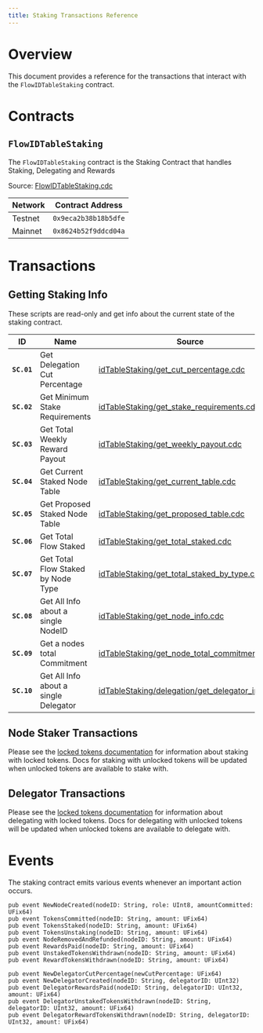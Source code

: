```yaml
---
title: Staking Transactions Reference
---
```


# Overview

This document provides a reference for the transactions that interact with the `FlowIDTableStaking` contract.

# Contracts

## `FlowIDTableStaking`

The `FlowIDTableStaking` contract is the Staking Contract that handles Staking, Delegating and Rewards

Source: [FlowIDTableStaking.cdc](https://github.com/onflow/flow-core-contracts/blob/master/contracts/FlowIDTableStaking.cdc)

| Network | Contract Address     |
|---------|----------------------|
| Testnet | `0x9eca2b38b18b5dfe` |
| Mainnet | `0x8624b52f9ddcd04a` |


# Transactions

## Getting Staking Info

These scripts are read-only and get info about the current state of the staking contract.

| ID        | Name                                   | Source |
|-----------|----------------------------------------|--------|
|**`SC.01`**| Get Delegation Cut Percentage          | [idTableStaking/get_cut_percentage.cdc](https://github.com/onflow/flow-core-contracts/blob/master/transactions/idTableStaking/get_cut_percentage.cdc) |
|**`SC.02`**| Get Minimum Stake Requirements         | [idTableStaking/get_stake_requirements.cdc](https://github.com/onflow/flow-core-contracts/blob/master/transactions/idTableStaking/get_stake_requirements.cdc) |
|**`SC.03`**| Get Total Weekly Reward Payout         | [idTableStaking/get_weekly_payout.cdc](https://github.com/onflow/flow-core-contracts/blob/master/transactions/idTableStaking/get_weekly_payout.cdc) |
|**`SC.04`**| Get Current Staked Node Table          | [idTableStaking/get_current_table.cdc](https://github.com/onflow/flow-core-contracts/blob/master/transactions/idTableStaking/get_current_table.cdc) |
|**`SC.05`**| Get Proposed Staked Node Table         | [idTableStaking/get_proposed_table.cdc](https://github.com/onflow/flow-core-contracts/blob/master/transactions/idTableStaking/get_proposed_table.cdc) |
|**`SC.06`**| Get Total Flow Staked                  | [idTableStaking/get_total_staked.cdc](https://github.com/onflow/flow-core-contracts/blob/master/transactions/idTableStaking/get_total_staked.cdc) |
|**`SC.07`**| Get Total Flow Staked by Node Type     | [idTableStaking/get_total_staked_by_type.cdc](https://github.com/onflow/flow-core-contracts/blob/master/transactions/idTableStaking/get_total_staked_by_type.cdc) | 
|**`SC.08`**| Get All Info about a single NodeID     | [idTableStaking/get_node_info.cdc](https://github.com/onflow/flow-core-contracts/blob/master/transactions/idTableStaking/get_node_info.cdc) |
|**`SC.09`**| Get a nodes total Commitment           | [idTableStaking/get_node_total_commitment.cdc](https://github.com/onflow/flow-core-contracts/blob/master/transactions/idTableStaking/get_node_total_commitment.cdc) |
|**`SC.10`**| Get All Info about a single Delegator  | [idTableStaking/delegation/get_delegator_info.cdc](https://github.com/onflow/flow-core-contracts/blob/master/transactions/idTableStaking/delegation/get_delegator_info.cdc) |


## Node Staker Transactions

Please see the [locked tokens documentation](../locked/transactions) for information about staking with locked tokens.
Docs for staking with unlocked tokens will be updated when unlocked tokens are available to stake with.

## Delegator Transactions

Please see the [locked tokens documentation](../locked/transactions) for information about delegating with locked tokens.
Docs for delegating with unlocked tokens will be updated when unlocked tokens are available to delegate with.

# Events

The staking contract emits various events whenever an important action occurs.

```cadence
pub event NewNodeCreated(nodeID: String, role: UInt8, amountCommitted: UFix64)
pub event TokensCommitted(nodeID: String, amount: UFix64)
pub event TokensStaked(nodeID: String, amount: UFix64)
pub event TokensUnstaking(nodeID: String, amount: UFix64)
pub event NodeRemovedAndRefunded(nodeID: String, amount: UFix64)
pub event RewardsPaid(nodeID: String, amount: UFix64)
pub event UnstakedTokensWithdrawn(nodeID: String, amount: UFix64)
pub event RewardTokensWithdrawn(nodeID: String, amount: UFix64)

pub event NewDelegatorCutPercentage(newCutPercentage: UFix64)
pub event NewDelegatorCreated(nodeID: String, delegatorID: UInt32)
pub event DelegatorRewardsPaid(nodeID: String, delegatorID: UInt32, amount: UFix64)
pub event DelegatorUnstakedTokensWithdrawn(nodeID: String, delegatorID: UInt32, amount: UFix64)
pub event DelegatorRewardTokensWithdrawn(nodeID: String, delegatorID: UInt32, amount: UFix64)
```
